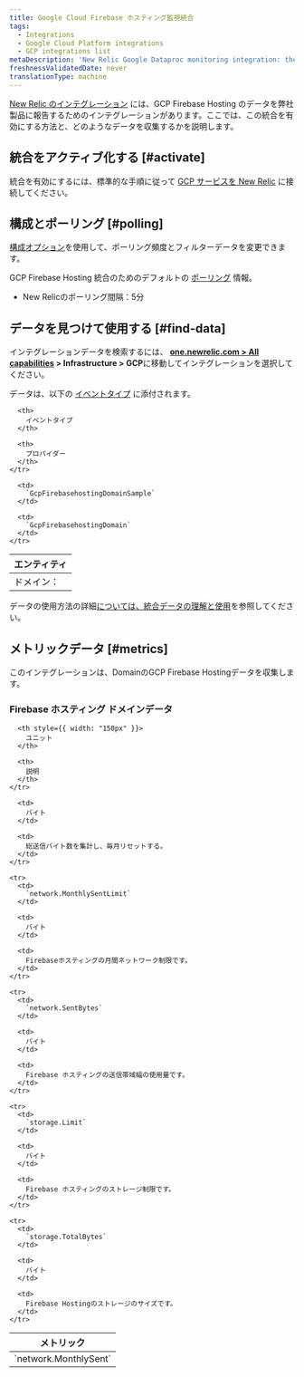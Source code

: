 ```yaml
---
title: Google Cloud Firebase ホスティング監視統合
tags:
  - Integrations
  - Google Cloud Platform integrations
  - GCP integrations list
metaDescription: 'New Relic Google Dataproc monitoring integration: the data it reports and how to enable it.'
freshnessValidatedDate: never
translationType: machine
---
```


[New Relic のインテグレーション](/docs/infrastructure/integrations-getting-started/getting-started/introduction-infrastructure-integrations) には、GCP Firebase Hosting のデータを弊社製品に報告するためのインテグレーションがあります。ここでは、この統合を有効にする方法と、どのようなデータを収集するかを説明します。

## 統合をアクティブ化する [#activate]

統合を有効にするには、標準的な手順に従って [GCP サービスを New Relic](/docs/connect-google-cloud-platform-services-infrastructure) に接続してください。

## 構成とポーリング [#polling]

[構成オプション](/docs/integrations/new-relic-integrations/getting-started/configure-polling-frequency-data-collection-cloud-integrations)を使用して、ポーリング頻度とフィルターデータを変更できます。

GCP Firebase Hosting 統合のためのデフォルトの [ポーリング](/docs/integrations/google-cloud-platform-integrations/getting-started/polling-intervals-gcp-integrations) 情報。

* New Relicのポーリング間隔：5分

## データを見つけて使用する [#find-data]

インテグレーションデータを検索するには、 <DNT>**[one.newrelic.com > All capabilities](https://one.newrelic.com/all-capabilities) > Infrastructure > GCP**</DNT>に移動してインテグレーションを選択してください。

データは、以下の [イベントタイプ](/docs/data-apis/understand-data/new-relic-data-types/#event-data) に添付されます。

<table>
  <thead>
    <tr>
      <th>
        エンティティ
      </th>

      <th>
        イベントタイプ
      </th>

      <th>
        プロバイダー
      </th>
    </tr>
  </thead>

  <tbody>
    <tr>
      <td>
        ドメイン：
      </td>

      <td>
        `GcpFirebasehostingDomainSample`
      </td>

      <td>
        `GcpFirebasehostingDomain`
      </td>
    </tr>
  </tbody>
</table>

データの使用方法の詳細[については、統合データの理解と使用](/docs/infrastructure/integrations/find-use-infrastructure-integration-data)を参照してください。

## メトリックデータ [#metrics]

このインテグレーションは、DomainのGCP Firebase Hostingデータを収集します。

### Firebase ホスティング ドメインデータ

<table>
  <thead>
    <tr>
      <th style={{ width: "275px" }}>
        メトリック
      </th>

      <th style={{ width: "150px" }}>
        ユニット
      </th>

      <th>
        説明
      </th>
    </tr>
  </thead>

  <tbody>
    <tr>
      <td>
        `network.MonthlySent`
      </td>

      <td>
        バイト
      </td>

      <td>
        総送信バイト数を集計し、毎月リセットする。
      </td>
    </tr>

    <tr>
      <td>
        `network.MonthlySentLimit`
      </td>

      <td>
        バイト
      </td>

      <td>
        Firebaseホスティングの月間ネットワーク制限です。
      </td>
    </tr>

    <tr>
      <td>
        `network.SentBytes`
      </td>

      <td>
        バイト
      </td>

      <td>
        Firebase ホスティングの送信帯域幅の使用量です。
      </td>
    </tr>

    <tr>
      <td>
        `storage.Limit`
      </td>

      <td>
        バイト
      </td>

      <td>
        Firebase ホスティングのストレージ制限です。
      </td>
    </tr>

    <tr>
      <td>
        `storage.TotalBytes`
      </td>

      <td>
        バイト
      </td>

      <td>
        Firebase Hostingのストレージのサイズです。
      </td>
    </tr>
  </tbody>
</table>
